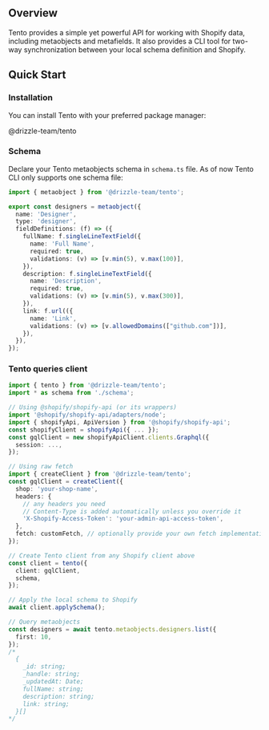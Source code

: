 
## Overview

Tento provides a simple yet powerful API for working with Shopify data, including metaobjects and metafields.
It also provides a CLI tool for two-way synchronization between your local schema definition and Shopify.

## Quick Start

### Installation

You can install Tento with your preferred package manager:

<Npm>
@drizzle-team/tento
</Npm>

### Schema

Declare your Tento metaobjects schema in `schema.ts` file.
As of now Tento CLI only supports one schema file:

```ts
import { metaobject } from '@drizzle-team/tento';

export const designers = metaobject({
  name: 'Designer',
  type: 'designer',
  fieldDefinitions: (f) => ({
    fullName: f.singleLineTextField({
      name: 'Full Name',
      required: true,
      validations: (v) => [v.min(5), v.max(100)],
    }),
    description: f.singleLineTextField({
      name: 'Description',
      required: true,
      validations: (v) => [v.min(5), v.max(300)],
    }),
    link: f.url(({
      name: 'Link',
      validations: (v) => [v.allowedDomains(["github.com"])],
    }),
  }),
});
```

### Tento queries client

```ts
import { tento } from '@drizzle-team/tento';
import * as schema from './schema';

// Using @shopify/shopify-api (or its wrappers)
import '@shopify/shopify-api/adapters/node';
import { shopifyApi, ApiVersion } from '@shopify/shopify-api';
const shopifyClient = shopifyApi({ ... });
const gqlClient = new shopifyApiClient.clients.Graphql({
  session: ...,
});

// Using raw fetch
import { createClient } from '@drizzle-team/tento';
const gqlClient = createClient({
  shop: 'your-shop-name',
  headers: {
    // any headers you need
    // Content-Type is added automatically unless you override it
    'X-Shopify-Access-Token': 'your-admin-api-access-token',
  },
  fetch: customFetch, // optionally provide your own fetch implementation
});

// Create Tento client from any Shopify client above
const client = tento({
  client: gqlClient,
  schema,
});

// Apply the local schema to Shopify
await client.applySchema();

// Query metaobjects
const designers = await tento.metaobjects.designers.list({
  first: 10,
});
/*
  {
    _id: string;
    _handle: string;
    _updatedAt: Date;
    fullName: string;
    description: string;
    link: string;
  }[]
*/
```